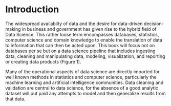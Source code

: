 # Introduction {#intro}

The widespread availabilty of data and the desire for data-driven decision-making in business and government has given rise to the hybrid field of Data Science. This rather loose term encompasses databases, statistics, computer science and domain knowledge to enable the translation of data to information that can then be acted upon. This book will focus not on databases per se but on a data science pipeline that includes ingesting data, cleaning and manipulating data, modeling, visualization, and reporting or creating data products (Figure 1). 

Many of the operational aspects of data science are directly imported for well known methods in statistics and computer science, particularly the machine learning and artificial intelligence communities. Data cleaning and validation are central to data science, for the absence of a good analytic dataset will put paid any attempts to model and then generalize results from that data. 
